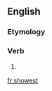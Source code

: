 ==English==

===Etymology===
{{suffix|show|est|lang=en}}

===Verb===
{{head|en|verb form}}

# {{en-archaic second-person singular of|show|lang=en}}

[[fr:showest]]